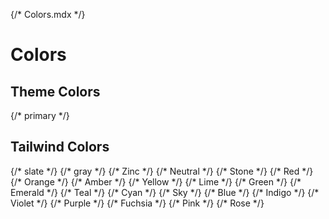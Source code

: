 {/* Colors.mdx */}


<Meta title="Foundation/Colors" />

# Colors

## Theme Colors

<ColorPalette>
  {/* primary */}
  <ColorItem
    title="theme.color.primary"
    colors={{
      'primary-50': '#F2EBFF',
      'primary-100': '#E3D6FF',
      'primary-200': '#C7ADFF',
      'primary-300': '#AC85FF',
      'primary-400': '#905CFF',
      'primary-500': '#7433FF',
      'primary-600': '#5726BF',
      'primary-700': '#3A1A80',
      'primary-800': '#1D0D40',
      'primary-900': '#0C051A',
      'primary-950': '#000000',
    }}
  />
</ColorPalette>

## Tailwind Colors

<ColorPalette>
  {/* slate */}
  <ColorItem
    title="theme.color.slate"
    colors={{
      'slate-50': '#F9FAFB',
      'slate-100': '#f1f5f9',
      'slate-200': '#e2e8f0',
      'slate-300': '#cbd5e1',
      'slate-400': '#94a3b8',
      'slate-500': '#64748b',
      'slate-600': '#475569',
      'slate-700': '#334155',
      'slate-800': '#1e293b',
      'slate-900': '#0f172a',
      'slate-950': '#020617',
    }}
  />
  {/* gray */}
  <ColorItem
    title="theme.color.gray"
    colors={{
      'gray-50': '#f9fafb',
      'gray-100': '#f3f4f6',
      'gray-200': '#e5e7eb',
      'gray-300': '#d1d5db',
      'gray-400': '#9ca3af',
      'gray-500': '#6b7280',
      'gray-600': '#4b5563',
      'gray-700': '#374151',
      'gray-800': '#1f2937',
      'gray-900': '#111827',
      'gray-950': '#030712',
    }}
  />
  {/* Zinc */}
  <ColorItem
    title="theme.color.zinc"
    colors={{
      'zinc-50': '#fafafa',
      'zinc-100': '#f4f4f5',
      'zinc-200': '#e4e4e7',
      'zinc-300': '#d4d4d8',
      'zinc-400': '#a1a1aa',
      'zinc-500': '#71717a',
      'zinc-600': '#52525b',
      'zinc-700': '#3f3f46',
      'zinc-800': '#27272a',
      'zinc-900': '#18181b',
      'zinc-950': '#09090b',
    }}
  />
  {/* Neutral */}
  <ColorItem
    title="theme.color.neutral"
    colors={{
      'neutral-50': '#fafafa',
      'neutral-100': '#f5f5f5',
      'neutral-200': '#e5e5e5',
      'neutral-300': '#d4d4d4',
      'neutral-400': '#a3a3a3',
      'neutral-500': '#737373',
      'neutral-600': '#525252',
      'neutral-700': '#404040',
      'neutral-800': '#262626',
      'neutral-900': '#171717',
      'neutral-950': '#0a0a0a',
    }}
  />
  {/* Stone */}
  <ColorItem
    title="theme.color.stone"
    colors={{
      'stone-50': '#fafaf9',
      'stone-100': '#f5f5f4',
      'stone-200': '#e7e5e4',
      'stone-300': '#d6d3d1',
      'stone-400': '#a8a29e',
      'stone-500': '#78716c',
      'stone-600': '#57534e',
      'stone-700': '#44403c',
      'stone-800': '#292524',
      'stone-900': '#1c1917',
      'stone-950': '#0c0a09',
    }}
  />
  {/* Red */}
  <ColorItem
    title="theme.color.red"
    colors={{
      'red-50': '#fef2f2',
      'red-100': '#fee2e2',
      'red-200': '#fecaca',
      'red-300': '#fca5a5',
      'red-400': '#f87171',
      'red-500': '#ef4444',
      'red-600': '#dc2626',
      'red-700': '#b91c1c',
      'red-800': '#991b1b',
      'red-900': '#7f1d1d',
      'red-950': '#450a0a',
    }}
  />
  {/* Orange */}
  <ColorItem
    title="theme.color.orange"
    colors={{
      'orange-50': '#fff7ed',
      'orange-100': '#ffedd5',
      'orange-200': '#fed7aa',
      'orange-300': '#fdba74',
      'orange-400': '#fb923c',
      'orange-500': '#f97316',
      'orange-600': '#ea580c',
      'orange-700': '#c2410c',
      'orange-800': '#9a3412',
      'orange-900': '#7c2d12',
      'orange-950': '#431407',
    }}
  />
  {/* Amber */}
  <ColorItem
    title="theme.color.amber"
    colors={{
      'amber-50': '#fffbeb',
      'amber-100': '#fef3c7',
      'amber-200': '#fde68a',
      'amber-300': '#fcd34d',
      'amber-400': '#fbbf24',
      'amber-500': '#f59e0b',
      'amber-600': '#d97706',
      'amber-700': '#b45309',
      'amber-800': '#92400e',
      'amber-900': '#78350f',
      'amber-950': '#451a03',
    }}
  />
  {/* Yellow */}
  <ColorItem
    title="theme.color.yellow"
    colors={{
      'yellow-50': '#fefce8',
      'yellow-100': '#fef9c3',
      'yellow-200': '#fef08a',
      'yellow-300': '#fde047',
      'yellow-400': '#facc15',
      'yellow-500': '#eab308',
      'yellow-600': '#ca8a04',
      'yellow-700': '#a16207',
      'yellow-800': '#854d0e',
      'yellow-900': '#713f12',
      'yellow-950': '#422006',
    }}
  />
  {/* Lime */}
  <ColorItem
    title="theme.color.lime"
    colors={{
      'lime-50': '#f7fee7',
      'lime-100': '#ecfccb',
      'lime-200': '#d9f99d',
      'lime-300': '#bef264',
      'lime-400': '#a3e635',
      'lime-500': '#84cc16',
      'lime-600': '#65a30d',
      'lime-700': '#4d7c0f',
      'lime-800': '#3f6212',
      'lime-900': '#365314',
      'lime-950': '#1a2e05',
    }}
  />
  {/* Green */}
  <ColorItem
    title="theme.color.green"
    colors={{
      'green-50': '#f0fdf4',
      'green-100': '#dcfce7',
      'green-200': '#bbf7d0',
      'green-300': '#86efac',
      'green-400': '#4ade80',
      'green-500': '#22c55e',
      'green-600': '#16a34a',
      'green-700': '#15803d',
      'green-800': '#166534',
      'green-900': '#14532d',
      'green-950': '#052e16',
    }}
  />
  {/* Emerald */}
  <ColorItem
    title="theme.color.emerald"
    colors={{
      'emerald-50': '#ecfdf5',
      'emerald-100': '#d1fae5',
      'emerald-200': '#a7f3d0',
      'emerald-300': '#6ee7b7',
      'emerald-400': '#34d399',
      'emerald-500': '#10b981',
      'emerald-600': '#059669',
      'emerald-700': '#047857',
      'emerald-800': '#065f46',
      'emerald-900': '#064e3b',
      'emerald-950': '#022c22',
    }}
  />
  {/* Teal */}
  <ColorItem
    title="theme.color.teal"
    colors={{
      'teal-50': '#f0fdfa',
      'teal-100': '#ccfbf1',
      'teal-200': '#99f6e4',
      'teal-300': '#5eead4',
      'teal-400': '#2dd4bf',
      'teal-500': '#14b8a6',
      'teal-600': '#0d9488',
      'teal-700': '#0f766e',
      'teal-800': '#115e59',
      'teal-900': '#134e4a',
      'teal-950': '#042f2e',
    }}
  />
  {/* Cyan */}
  <ColorItem
    title="theme.color.cyan"
    colors={{
      'cyan-50': '#ecfeff',
      'cyan-100': '#cffafe',
      'cyan-200': '#a5f3fc',
      'cyan-300': '#67e8f9',
      'cyan-400': '#22d3ee',
      'cyan-500': '#06b6d4',
      'cyan-600': '#0891b2',
      'cyan-700': '#0e7490',
      'cyan-800': '#155e75',
      'cyan-900': '#164e63',
      'cyan-950': '#083344',
    }}
  />
  {/* Sky */}
  <ColorItem
    title="theme.color.sky"
    colors={{
      'sky-50': '#f0f9ff',
      'sky-100': '#e0f2fe',
      'sky-200': '#bae6fd',
      'sky-300': '#7dd3fc',
      'sky-400': '#38bdf8',
      'sky-500': '#0ea5e9',
      'sky-600': '#0284c7',
      'sky-700': '#0369a1',
      'sky-800': '#075985',
      'sky-900': '#0c4a6e',
      'sky-950': '#082f49',
    }}
  />
  {/* Blue */}
  <ColorItem
    title="theme.color.blue"
    colors={{
      'blue-50': '#eff6ff',
      'blue-100': '#dbeafe',
      'blue-200': '#bfdbfe',
      'blue-300': '#93c5fd',
      'blue-400': '#60a5fa',
      'blue-500': '#3b82f6',
      'blue-600': '#2563eb',
      'blue-700': '#1d4ed8',
      'blue-800': '#1e40af',
      'blue-900': '#1e3a8a',
      'blue-950': '#172554',
    }}
  />
  {/* Indigo */}
  <ColorItem
    title="theme.color.indigo"
    colors={{
      'indigo-50': '#eef2ff',
      'indigo-100': '#e0e7ff',
      'indigo-200': '#c7d2fe',
      'indigo-300': '#a5b4fc',
      'indigo-400': '#818cf8',
      'indigo-500': '#6366f1',
      'indigo-600': '#4f46e5',
      'indigo-700': '#4338ca',
      'indigo-800': '#3730a3',
      'indigo-900': '#312e81',
      'indigo-950': '#1e1b4b',
    }}
  />
  {/* Violet */}
  <ColorItem
    title="theme.color.violet"
    colors={{
      'violet-50': '#f5f3ff',
      'violet-100': '#ede9fe',
      'violet-200': '#ddd6fe',
      'violet-300': '#c4b5fd',
      'violet-400': '#a78bfa',
      'violet-500': '#8b5cf6',
      'violet-600': '#7c3aed',
      'violet-700': '#6d28d9',
      'violet-800': '#5b21b6',
      'violet-900': '#4c1d95',
      'violet-950': '#2e1065',
    }}
  />
  {/* Purple */}
  <ColorItem
    title="theme.color.purple"
    colors={{
      'purple-50': '#faf5ff',
      'purple-100': '#f3e8ff',
      'purple-200': '#e9d5ff',
      'purple-300': '#d8b4fe',
      'purple-400': '#c084fc',
      'purple-500': '#a855f7',
      'purple-600': '#9333ea',
      'purple-700': '#7e22ce',
      'purple-800': '#6b21a8',
      'purple-900': '#581c87',
      'purple-950': '#3b0764',
    }}
  />
  {/* Fuchsia */}
  <ColorItem
    title="theme.color.fuchsia"
    colors={{
      'fuchsia-50': '#fdf4ff',
      'fuchsia-100': '#fae8ff',
      'fuchsia-200': '#f5d0fe',
      'fuchsia-300': '#f0abfc',
      'fuchsia-400': '#e879f9',
      'fuchsia-500': '#d946ef',
      'fuchsia-600': '#c026d3',
      'fuchsia-700': '#a21caf',
      'fuchsia-800': '#86198f',
      'fuchsia-900': '#701a75',
      'fuchsia-950': '#4a044e',
    }}
  />
  {/* Pink */}
  <ColorItem
    title="theme.color.pink"
    colors={{
      'pink-50': '#fdf2f8',
      'pink-100': '#fce7f3',
      'pink-200': '#fbcfe8',
      'pink-300': '#f9a8d4',
      'pink-400': '#f472b6',
      'pink-500': '#ec4899',
      'pink-600': '#db2777',
      'pink-700': '#be185d',
      'pink-800': '#9d174d',
      'pink-900': '#831843',
      'pink-950': '#500724',
    }}
  />
  {/* Rose */}
  <ColorItem
    title="theme.color.rose"
    colors={{
      'rose-50': '#fff1f2',
      'rose-100': '#ffe4e6',
      'rose-200': '#fecdd3',
      'rose-300': '#fda4af',
      'rose-400': '#fb7185',
      'rose-500': '#f43f5e',
      'rose-600': '#e11d48',
      'rose-700': '#be123c',
      'rose-800': '#9f1239',
      'rose-900': '#881337',
      'rose-950': '#4c0519',
    }}
  />
</ColorPalette>
